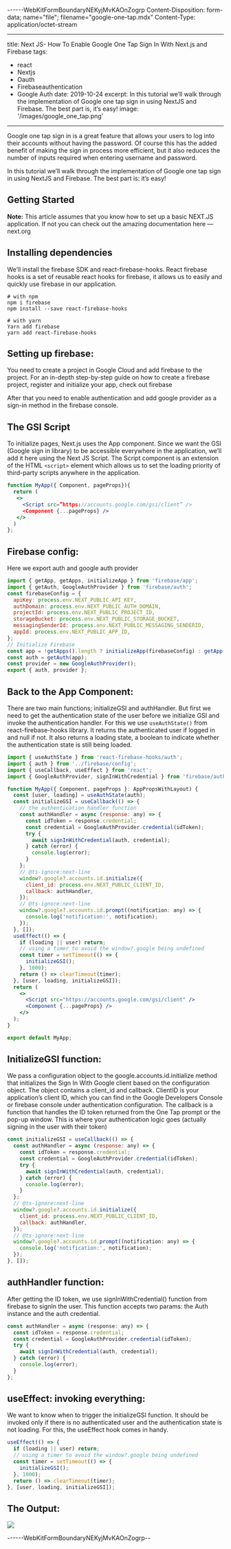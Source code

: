------WebKitFormBoundaryNEKyjMvKAOnZogrp
Content-Disposition: form-data; name="file"; filename="google-one-tap.mdx"
Content-Type: application/octet-stream

---
title: Next JS- How To Enable Google One Tap Sign In With Next.js and Firebase
tags:
  - react
  - Nextjs
  - Oauth
  - Firebaseauthentication
  - Google Auth
date: 2019-10-24
excerpt: In this tutorial we’ll walk through the implementation of Google one tap sign in using NextJS and Firebase. The best part is, it’s easy!
image: '/images/google_one_tap.png'
---

Google one tap sign in is a great feature that allows your users to log into their accounts without having the password. Of course this has the added benefit of making the sign in process more efficient, but it also reduces the number of inputs required when entering username and password.

In this tutorial we’ll walk through the implementation of Google one tap sign in using NextJS and Firebase. The best part is: it’s easy!

## Getting Started

**Note:** This article assumes that you know how to set up a basic NEXT.JS application. If not you can check out the amazing documentation here — next.org

## Installing dependencies

We’ll install the firebase SDK and react-firebase-hooks. React firebase hooks is a set of reusable react hooks for firebase, it allows us to easily and quickly use firebase in our application.

```
# with npm
npm i firebase
npm install --save react-firebase-hooks

# with yarn
Yarn add firebase
yarn add react-firebase-hooks
```

## Setting up firebase:

You need to create a project in Google Cloud and add firebase to the project. For an in-depth step-by-step guide on how to create a firebase project, register and initialize your app, check out firebase

After that you need to enable authentication and add google provider as a sign-in method in the firebase console.

## The GSI Script

To initialize pages, Next.js uses the App component. Since we want the GSI (Google sign in library) to be accessible everywhere in the application, we’ll add it here using the Next JS Script. The Script component is an extension of the HTML `<script>` element which allows us to set the loading priority of third-party scripts anywhere in the application.

```jsx
function MyApp({ Component, pageProps}){
  return (
   <>
     <Script src=”https://accounts.google.com/gsi/client” />
     <Component {...pageProps} />
   </>
  )
};
```

## Firebase config:

Here we export auth and google auth provider

```jsx
import { getApp, getApps, initializeApp } from 'firebase/app';
import { getAuth, GoogleAuthProvider } from 'firebase/auth';
const firebaseConfig = {
  apiKey: process.env.NEXT_PUBLIC_API_KEY,
  authDomain: process.env.NEXT_PUBLIC_AUTH_DOMAIN,
  projectId: process.env.NEXT_PUBLIC_PROJECT_ID,
  storageBucket: process.env.NEXT_PUBLIC_STORAGE_BUCKET,
  messagingSenderId: process.env.NEXT_PUBLIC_MESSAGING_SENDERID,
  appId: process.env.NEXT_PUBLIC_APP_ID,
};
// Initialize Firebase
const app = !getApps().length ? initializeApp(firebaseConfig) : getApp();
const auth = getAuth(app);
const provider = new GoogleAuthProvider();
export { auth, provider };
```

## Back to the App Component:

There are two main functions; initializeGSI and authHandler. But first we need to get the authentication state of the user before we initialize GSI and invoke the authentication handler. For this we use `useAuthState()` from react-firebase-hooks library. It returns the authenticated user if logged in and null if not. It also returns a loading state, a boolean to indicate whether the authentication state is still being loaded.

```jsx
import { useAuthState } from 'react-firebase-hooks/auth';
import { auth } from '../firebase/config';
import { useCallback, useEffect } from 'react';
import { GoogleAuthProvider, signInWithCredential } from 'firebase/auth';

function MyApp({ Component, pageProps }: AppPropsWithLayout) {
  const [user, loading] = useAuthState(auth);
  const initializeGSI = useCallback(() => {
    // the authentication handler function
    const authHandler = async (response: any) => {
      const idToken = response.credential;
      const credential = GoogleAuthProvider.credential(idToken);
      try {
        await signInWithCredential(auth, credential);
      } catch (error) {
        console.log(error);
      }
    };
    // @ts-ignore:next-line
    window?.google?.accounts.id.initialize({
      client_id: process.env.NEXT_PUBLIC_CLIENT_ID,
      callback: authHandler,
    });
    // @ts-ignore:next-line
    window?.google?.accounts.id.prompt((notification: any) => {
      console.log('notification:', notification);
    });
  }, []);
  useEffect(() => {
    if (loading || user) return;
    // using a timer to avoid the window?.google being undefined
    const timer = setTimeout(() => {
      initializeGSI();
    }, 1000);
    return () => clearTimeout(timer);
  }, [user, loading, initializeGSI]);
  return (
    <>
      <Script src="https://accounts.google.com/gsi/client" />
      <Component {...pageProps} />
    </>
  );
}

export default MyApp;
```

## InitializeGSI function:

We pass a configuration object to the google.accounts.id.initialize method that initializes the Sign In With Google client based on the configuration object. The object contains a client_id and callback. ClientID is your application’s client ID, which you can find in the Google Developers Console or firebase console under authentication configuration. The callback is a function that handles the ID token returned from the One Tap prompt or the pop-up window. This is where your authentication logic goes (actually signing in the user with their token)

```jsx
const initializeGSI = useCallback(() => {
  const authHandler = async (response: any) => {
    const idToken = response.credential;
    const credential = GoogleAuthProvider.credential(idToken);
    try {
      await signInWithCredential(auth, credential);
    } catch (error) {
      console.log(error);
    }
  };
  // @ts-ignore:next-line
  window?.google?.accounts.id.initialize({
    client_id: process.env.NEXT_PUBLIC_CLIENT_ID,
    callback: authHandler,
  });
  // @ts-ignore:next-line
  window?.google?.accounts.id.prompt((notification: any) => {
    console.log('notification:', notification);
  });
}, []);
```

## authHandler function:

After getting the ID token, we use signInWithCredential() function from firebase to signIn the user. This function accepts two params: the Auth instance and the auth credential.

```jsx
const authHandler = async (response: any) => {
  const idToken = response.credential;
  const credential = GoogleAuthProvider.credential(idToken);
  try {
    await signInWithCredential(auth, credential);
  } catch (error) {
    console.log(error);
  }
};
```

## useEffect: invoking everything:

We want to know when to trigger the initializeGSI function. It should be invoked only if there is no authenticated user and the authentication state is not loading. For this, the useEffect hook comes in handy.

```jsx
useEffect(() => {
  if (loading || user) return;
  // using a timer to avoid the window?.google being undefined
  const timer = setTimeout(() => {
    initializeGSI();
  }, 1000);
  return () => clearTimeout(timer);
}, [user, loading, initializeGSI]);
```

## The Output:

<Image src="/images/google_one_tap_output.jpeg" width={1703} height={980} />

------WebKitFormBoundaryNEKyjMvKAOnZogrp--
